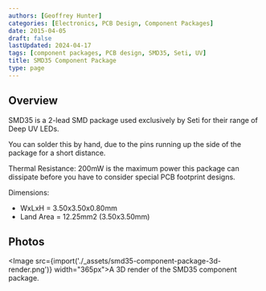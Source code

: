 ```yaml
---
authors: [Geoffrey Hunter]
categories: [Electronics, PCB Design, Component Packages]
date: 2015-04-05
draft: false
lastUpdated: 2024-04-17
tags: [component packages, PCB design, SMD35, Seti, UV]
title: SMD35 Component Package
type: page
---
```



## Overview

SMD35 is a 2-lead SMD package used exclusively by Seti for their range of Deep UV LEDs.

You can solder this by hand, due to the pins running up the side of the package for a short distance.

Thermal Resistance: 200mW is the maximum power this package can dissipate before you have to consider special PCB footprint designs.

Dimensions:

* WxLxH = 3.50x3.50x0.80mm
* Land Area = 12.25mm2 (3.50x3.50mm)

## Photos

<Image src={import('./_assets/smd35-component-package-3d-render.png')} width="365px">A 3D render of the SMD35 component package.</Image>
